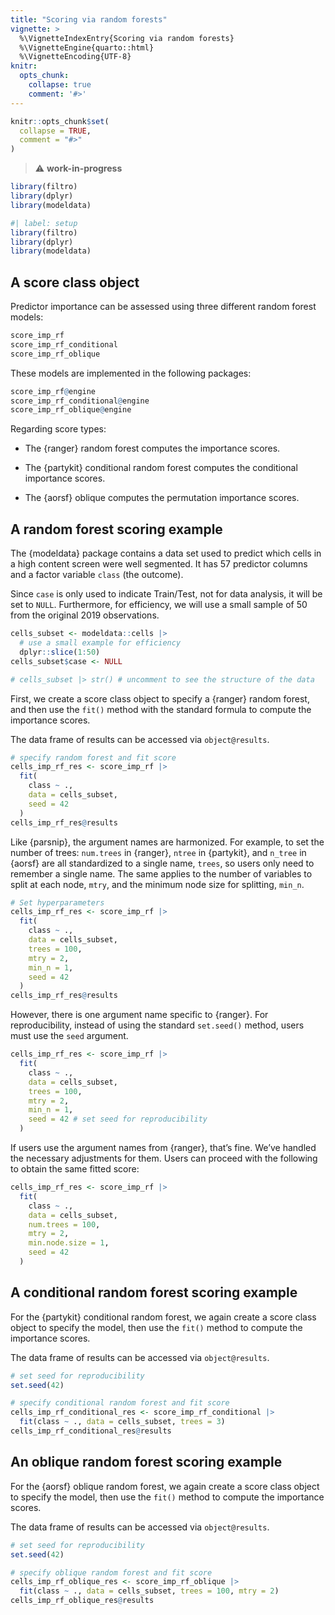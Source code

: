 ```yaml
---
title: "Scoring via random forests"
vignette: >
  %\VignetteIndexEntry{Scoring via random forests}
  %\VignetteEngine{quarto::html}
  %\VignetteEncoding{UTF-8}
knitr:
  opts_chunk:
    collapse: true
    comment: '#>'
---
```


```r
knitr::opts_chunk$set(
  collapse = TRUE,
  comment = "#>"
)
```

> ⚠️ **work-in-progress**

```r
library(filtro)
library(dplyr)
library(modeldata)
```

```r
#| label: setup
library(filtro)
library(dplyr)
library(modeldata)
```

## A score class object

Predictor importance can be assessed using three different random forest models:

```r
score_imp_rf
score_imp_rf_conditional
score_imp_rf_oblique
```

These models are implemented in the following packages:

```r
score_imp_rf@engine
score_imp_rf_conditional@engine
score_imp_rf_oblique@engine
```

Regarding score types:

- The {ranger} random forest computes the importance scores.

- The {partykit} conditional random forest computes the conditional importance scores.

- The {aorsf} oblique computes the permutation importance scores.

## A random forest scoring example

The {modeldata} package contains a data set used to predict which cells in a high content screen were well segmented. It has 57 predictor columns and a factor variable `class` (the outcome). 

Since `case` is only used to indicate Train/Test, not for data analysis, it will be set to `NULL`. Furthermore, for efficiency, we will use a small sample of 50 from the original 2019 observations.

```r
cells_subset <- modeldata::cells |> 
  # use a small example for efficiency
  dplyr::slice(1:50)
cells_subset$case <- NULL

# cells_subset |> str() # uncomment to see the structure of the data
```

First, we create a score class object to specify a {ranger} random forest, and then use the `fit()` method with the standard formula to compute the importance scores.

The data frame of results can be accessed via `object@results`. 

```r
# specify random forest and fit score
cells_imp_rf_res <- score_imp_rf |>
  fit(
    class ~ .,
    data = cells_subset, 
    seed = 42 
  )
cells_imp_rf_res@results
```

Like {parsnip}, the argument names are harmonized. For example, to set the number of trees: `num.trees` in {ranger}, `ntree` in {partykit}, and `n_tree` in {aorsf} are all standardized to a single name, `trees`, so users only need to remember a single name. The same applies to the number of variables to split at each node, `mtry`, and the minimum node size for splitting, `min_n`.

```r
# Set hyperparameters
cells_imp_rf_res <- score_imp_rf |>
  fit(
    class ~ .,
    data = cells_subset,     
    trees = 100,
    mtry = 2,
    min_n = 1, 
    seed = 42 
  )
cells_imp_rf_res@results
```

However, there is one argument name specific to {ranger}. For reproducibility, instead of using the standard `set.seed()` method, users must use the `seed` argument.

```r
cells_imp_rf_res <- score_imp_rf |>
  fit(
    class ~ .,
    data = cells_subset,     
    trees = 100,
    mtry = 2,
    min_n = 1, 
    seed = 42 # set seed for reproducibility
  )
```

If users use the argument names from {ranger}, that’s fine. We’ve handled the necessary adjustments for them. Users can proceed with the following to obtain the same fitted score: 

```r
cells_imp_rf_res <- score_imp_rf |>
  fit(
    class ~ .,
    data = cells_subset,     
    num.trees = 100,
    mtry = 2,
    min.node.size = 1, 
    seed = 42 
  )
```

## A conditional random forest scoring example

For the {partykit} conditional random forest, we again create a score class object to specify the model, then use the `fit()` method to compute the importance scores.

The data frame of results can be accessed via `object@results`. 

```r
# set seed for reproducibility
set.seed(42)

# specify conditional random forest and fit score
cells_imp_rf_conditional_res <- score_imp_rf_conditional |>
  fit(class ~ ., data = cells_subset, trees = 3)
cells_imp_rf_conditional_res@results
```


## An oblique random forest scoring example

For the {aorsf} oblique random forest, we again create a score class object to specify the model, then use the `fit()` method to compute the importance scores.

The data frame of results can be accessed via `object@results`. 

```r
# set seed for reproducibility
set.seed(42)

# specify oblique random forest and fit score
cells_imp_rf_oblique_res <- score_imp_rf_oblique |>
  fit(class ~ ., data = cells_subset, trees = 100, mtry = 2)
cells_imp_rf_oblique_res@results
```
